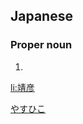 ==Japanese==
{{ja-kanjitab|靖|彦}}

===Proper noun===
{{ja-pos|proper|やすひこ}}

# {{given name|male|lang=ja}}

[[Category:Japanese male given names|やすひこ]]

[[li:靖彦]]